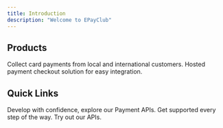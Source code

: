```yaml
---
title: Introduction
description: "Welcome to EPayClub"
---
```


## Products

<CardGroup cols={2}>
  <Card
    title="Cards"
    icon="credit-card"
    href="/payments/cards"
  >
    Collect card payments from local and international customers.
  </Card>
  <Card
    title="Payment links"
    icon="link"
    href=""
  >
    Hosted payment checkout solution for easy integration.
  </Card>
</CardGroup>

## Quick Links

<CardGroup cols={2}>
  <Card
    title="API References"
    icon="code"
    href="/api-reference/introduction"
  >
    Develop with confidence, explore our Payment APIs.
  </Card>
  <Card
    title="Support"
    icon="headset"
    href="mailto:support@epayclub.com"
  >
    Get supported every step of the way.
  </Card>
  <Card
    title="Postman Collection"
    icon="webhook"
    href="https://documenter.getpostman.com/view/10904236/2sAYQfEV6P"
  >
    Try out our APIs.
  </Card>
</CardGroup>